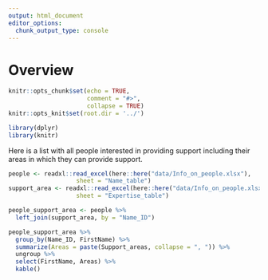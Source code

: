 ```yaml
---
output: html_document
editor_options:
  chunk_output_type: console
---
```

# Overview
```r
knitr::opts_chunk$set(echo = TRUE,
                      comment = "#>",
                      collapse = TRUE)
knitr::opts_knit$set(root.dir = '../')
```

```r
library(dplyr)
library(knitr)
```


Here is a list with all people interested in providing support including their areas in which they can provide support.

```r
people <- readxl::read_excel(here::here("data/Info_on_people.xlsx"),
                   sheet = "Name_table")
support_area <- readxl::read_excel(here::here("data/Info_on_people.xlsx"),
                   sheet = "Expertise_table")

people_support_area <- people %>% 
  left_join(support_area, by = "Name_ID")

people_support_area %>% 
  group_by(Name_ID, FirstName) %>% 
  summarize(Areas = paste(Support_areas, collapse = ", ")) %>% 
  ungroup %>% 
  select(FirstName, Areas) %>% 
  kable()
```

